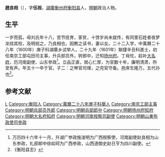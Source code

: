 '''趙良相'''（{{bd|？||？|catIdx=}}），字'''伍视'''，[[湖廣|湖廣]][[衡州府|衡州府]][[衡阳县|衡阳县]]人，[[明朝|明朝]]政治人物。

== 生平 ==
一岁而孤，母刘氏年十八，苦节抚育，家贫，十馀岁尚未就传，有同里石姓者夜梦龙绕其柱，及明视之，乃良相也，因教之读书，妻以女。二十二入学，中萬曆二十八年（1600年）庚子科湖廣乡试举人，二十九年（1601年）聯捷辛丑科進士，初任南京工部屯田司主事，升兵部员外，转郎中，迁知[[扬州府|扬州府]]。丁母忧，起补[[大名府|大名府]]，历河南副使、山东參政<ref>万历四十六年十一月，升湖广参政施浚明为广西按察使，河南副使赵良相为山东参政，礼部郎中徐如珂为广西参政，山西道御史赵日亨为四川副使。</ref>。立品正直，居心仁厚，为官数十年，廉明清肃，所至有声。年五十一卒于官。子二：之琴官司理，之完官守备。邑庠生隆万，五代孙也<ref>《衡阳县志》</ref>。

==参考文献==
{{reflist}}

{{萬曆二十九年辛丑科殿試金榜}}

{{Authority control}}

{{DEFAULTSORT:}}
[[Category:趙姓|L]]
[[Category:衡阳人|Category:衡阳人]]
[[Category:萬曆二十八年庚子科舉人|Category:萬曆二十八年庚子科舉人]]
[[Category:南京工部主事|Category:南京工部主事]]
[[Category:明朝兵部员外郎|Category:明朝兵部员外郎]]
[[Category:明朝兵部郎中|Category:明朝兵部郎中]]
[[Category:明朝扬州府知府|Category:明朝扬州府知府]]
[[Category:明朝大名府知府|Category:明朝大名府知府]]
[[Category:明朝河南按察司副使|Category:明朝河南按察司副使]]
[[Category:明朝山東布政使司參政|Category:明朝山東布政使司參政]]